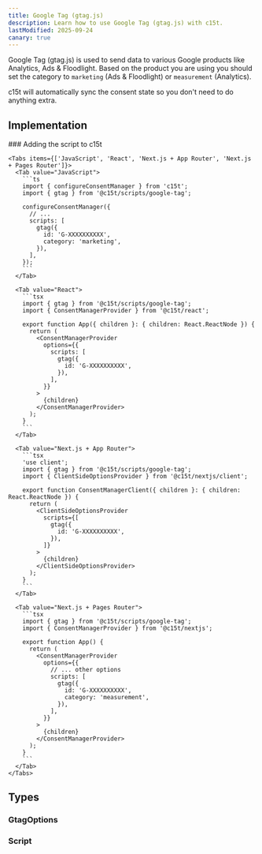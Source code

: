 ```yaml
---
title: Google Tag (gtag.js)
description: Learn how to use Google Tag (gtag.js) with c15t.
lastModified: 2025-09-24
canary: true
---
```


Google Tag (gtag.js) is used to send data to various Google products like Analytics, Ads & Floodlight.
Based on the product you are using you should set the category to `marketing` (Ads & Floodlight) or `measurement` (Analytics).

c15t will automatically sync the consent state so you don't need to do anything extra.

## Implementation

<Steps>
  <Step>
    ### Adding the script to c15t

    <Tabs items={['JavaScript', 'React', 'Next.js + App Router', 'Next.js + Pages Router']}>
      <Tab value="JavaScript">
        ```ts
        import { configureConsentManager } from 'c15t';
        import { gtag } from '@c15t/scripts/google-tag';

        configureConsentManager({
          // ... 
          scripts: [
            gtag({
              id: 'G-XXXXXXXXXX',
              category: 'marketing',
            }),
          ],
        });
        ```
      </Tab>

      <Tab value="React">
        ```tsx
        import { gtag } from '@c15t/scripts/google-tag';
        import { ConsentManagerProvider } from '@c15t/react';

        export function App({ children }: { children: React.ReactNode }) { 
          return (
            <ConsentManagerProvider
              options={{
                scripts: [
                  gtag({
                    id: 'G-XXXXXXXXXX',
                  }),
                ],
              }}
            >
              {children}
            </ConsentManagerProvider>
          );
        }
        ```
      </Tab>

      <Tab value="Next.js + App Router">
        ```tsx
        'use client';
        import { gtag } from '@c15t/scripts/google-tag';
        import { ClientSideOptionsProvider } from '@c15t/nextjs/client';

        export function ConsentManagerClient({ children }: { children: React.ReactNode }) { 
          return (
            <ClientSideOptionsProvider
              scripts={[
                gtag({
                  id: 'G-XXXXXXXXXX',
                }),
              ]}
            >
              {children}
            </ClientSideOptionsProvider>
          );
        }
        ```
      </Tab>

      <Tab value="Next.js + Pages Router">
        ```tsx
        import { gtag } from '@c15t/scripts/google-tag';
        import { ConsentManagerProvider } from '@c15t/nextjs';

        export function App() { 
          return (
            <ConsentManagerProvider
              options={{
                // ... other options
                scripts: [
                  gtag({
                    id: 'G-XXXXXXXXXX',
                    category: 'measurement',
                  }),
                ],
              }}
            >
              {children}
            </ConsentManagerProvider>
          );
        }
        ```
      </Tab>
    </Tabs>
  </Step>
</Steps>

## Types

### GtagOptions

<AutoTypeTable path="./packages/scripts/src/google-tag.ts" name="GtagOptions" />

### Script

<AutoTypeTable path="./packages/core/src/libs/script-loader/types.ts" name="Script" />
